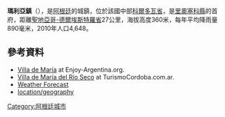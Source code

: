 '''瑪利亞鎮'''（{{lang-es|Villa de María}}），是[[阿根廷|阿根廷]]的城鎮，位於該國中部[[科爾多瓦省_(阿根廷)|科爾多瓦省]]，是[[里奧塞科縣|里奧塞科縣]]的首府，距離[[聖地亞哥-德爾埃斯特羅省|聖地亞哥-德爾埃斯特羅省]]27公里，海拔高度360米，每年平均降雨量890毫米，2010年人口4,648。

{{Coord|29|53|S|63|43|W|display=title}}

==參考資料==
* [https://web.archive.org/web/20070819002827/http://www.enjoy-argentina.org/argentina/cordoba-la-historia-villa-de-maria.php Villa de María] at Enjoy-Argentina.org.
* [http://www.turismocordoba.com.ar/villademaria/ Villa de María del Río Seco] {{Wayback|url=http://www.turismocordoba.com.ar/villademaria/ |date=20200607214740 }} at TurismoCordoba.com.ar.
*[http://www.rssweather.com/wx/ar/villa+de+maria+del+rio+seco/wx.php Weather Forecast] {{Wayback|url=http://www.rssweather.com/wx/ar/villa+de+maria+del+rio+seco/wx.php |date=20171017150957 }}
*[http://www.trailino.com/en/region/city-detail/id/6300521 location/geography]

{{Argentina-geo-stub}}
[[Category:阿根廷城市|Category:阿根廷城市]]